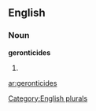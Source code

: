 ==English==

===Noun===
'''geronticides'''

# {{plural of|[[geronticide]]}}

[[Category:English plurals]]

[[ar:geronticides]]